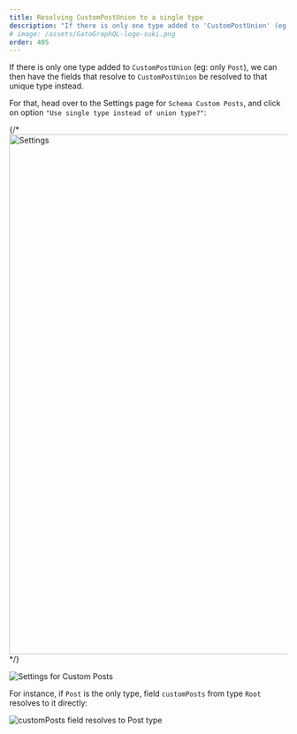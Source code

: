 ```yaml
---
title: Resolving CustomPostUnion to a single type
description: "If there is only one type added to 'CustomPostUnion' (eg: only 'Post'), we can then have the fields that resolve to 'CustomPostUnion' be resolved to that unique type instead."
# image: /assets/GatoGraphQL-logo-suki.png
order: 405
---
```


If there is only one type added to `CustomPostUnion` (eg: only `Post`), we can then have the fields that resolve to `CustomPostUnion` be resolved to that unique type instead.

For that, head over to the Settings page for `Schema Custom Posts`, and click on option `"Use single type instead of union type?"`:

{/* <Image
  src=/assets/guides/upstream/settings-customposts-single-type.png
  width="1024"
  height="940"
  alt=Settings for Custom Posts
  caption=Settings for Custom Posts
/> */}

![Settings for Custom Posts](/assets/guides/upstream/settings-customposts-single-type.png)

For instance, if `Post` is the only type, field `customPosts` from type `Root` resolves to it directly:

![`customPosts` field resolves to `Post` type](/assets/guides/upstream/interactive-schema-root.png "`customPosts` field resolves to `Post` type")
